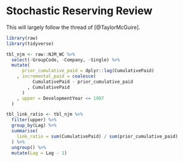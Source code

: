 # Stochastic Reserving Review

This will largely follow the thread of [@TaylorMcGuire].

```r
library(raw)
library(tidyverse)
```

```r
tbl_njm <- raw::NJM_WC %>% 
  select(-GroupCode, -Company, -Single) %>% 
  mutate(
      prior_cumulative_paid = dplyr::lag(CumulativePaid)
    , incremental_paid = coalesce(
          CumulativePaid - prior_cumulative_paid
        , CumulativePaid
      )
    , upper = DevelopmentYear <= 1997
  )

tbl_link_ratio <- tbl_njm %>% 
  filter(upper) %>% 
  group_by(Lag) %>% 
  summarise(
    link_ratio = sum(CumulativePaid) / sum(prior_cumulative_paid)
  ) %>% 
  ungroup() %>% 
  mutate(Lag = Lag - 1)
```

